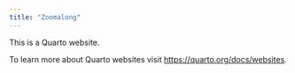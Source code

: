 ```yaml
---
title: "Zoomalong"
---
```


This is a Quarto website.

To learn more about Quarto websites visit <https://quarto.org/docs/websites>.
